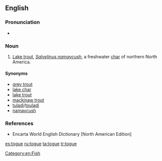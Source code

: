 ==English==

===Pronunciation===
* {{IPA|/toʊɡ/|lang=en}}

===Noun===
{{en-noun|togue}}

# [[lake trout|Lake trout]], ''[[Salvelinus namaycush]]'', a freshwater [[char]] of northern North America.

====Synonyms====
* [[grey trout]]
* [[lake char]]
* [[lake trout]]
* [[mackinaw trout]]
* [[tuladi]]/[[touladi]]
* [[namaycush]]

===References===
* Encarta World English Dictionary [North American Edition]

[[Category:en:Fish]]

[[es:togue]]
[[ru:togue]]
[[ta:togue]]
[[tr:togue]]